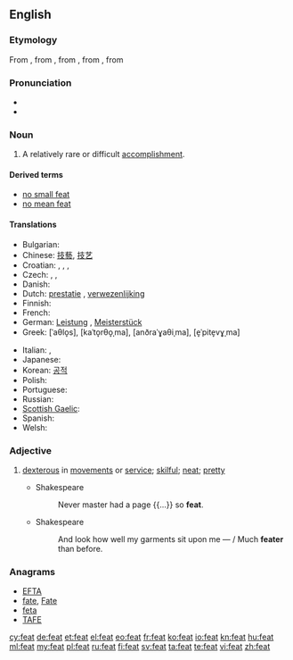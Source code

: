 {{also|feat.}}
==English==

===Etymology===
From {{etyl|enm|en}}, from {{etyl|xno|en}} {{term|fet||lang=xno|action, deed}}, from {{etyl|fro|en}} {{term|fait|lang=fro}}, from {{etyl|la|en}} {{term|factum|lang=la}}, from {{term|facio|facere|lang=la|to do, to make}}

===Pronunciation===
* {{rhymes|iːt}}
* {{homophones|feet}}

===Noun===
{{en-noun}}

# A relatively rare or difficult [[accomplishment]].

====Derived terms====
* [[no small feat]]
* [[no mean feat]]

====Translations====
{{trans-top|An accomplishment that's relatively rare or difficult}}
* Bulgarian: {{t|bg|подвиг|m|sc=Cyrl}}
* Chinese: [[技藝]], [[技艺]]
* Croatian: {{t|hr|postignuće|n}}, {{t|hr|čin|m}}, {{t|hr|podvig|m}}, {{t|hr|podhvat|m}}
* Czech: {{t-|cs|čin|m}}, {{t-|cs|výkon|m}}, {{t-|cs|kousek|m}}
* Danish: {{t-|da|præstation|c}}
* Dutch: [[prestatie]] {{f}}, [[verwezenlijking]] {{f}}
* Finnish: {{t+|fi|saavutus}}
* French: {{t+|fr|exploit|m}}
* German: [[Leistung]] {{f}}, [[Meisterstück]] {{n}}
* Greek: {{t+|el|άθλος|m}} [ˈaθlo̞s], {{t+|el|κατόρθωμα|n}} [kaˈto̞rθo̞ˌma], {{t|el|ανδραγάθημα|n}} [anðraˈɣaθiˌma], {{t|el|επίτευγμα|n}} [e̞ˈpite̞vɣˌma]
{{trans-mid}}
* Italian: {{t+|it|impresa|f}}, {{t-|it|prodezza|f}}
* Japanese: {{t-|ja|業績}}
* Korean: [[공적]]
* Polish: {{t+|pl|osiągnięcie}}
* Portuguese: {{t+|pt|feito}}
* Russian: {{t+|ru|подвиг|m|tr=pódvig}}
* [[Scottish Gaelic]]: {{t-|gd|cleas|m|xs=Scottish Gaelic}}
* Spanish: {{t-|es|hazaña|f}}
* Welsh: {{t|cy|cyflawniad}}
{{trans-bottom}}

===Adjective===
{{en-adj|feater|featest}}

# {{archaic}} [[dexterous]] in [[movement]]s or [[service]]; [[skilful]]; [[neat]]; [[pretty]]
#* Shakespeare
#*: Never master had a page {{...}} so '''feat'''.
#* Shakespeare
#*: And look how well my garments sit upon me &mdash; / Much '''feater''' than before.

===Anagrams===
* [[EFTA#English|EFTA]]
* [[fate#English|fate]], [[Fate#English|Fate]]
* [[feta#English|feta]]
* [[TAFE#English|TAFE]]

[[cy:feat]]
[[de:feat]]
[[et:feat]]
[[el:feat]]
[[eo:feat]]
[[fr:feat]]
[[ko:feat]]
[[io:feat]]
[[kn:feat]]
[[hu:feat]]
[[ml:feat]]
[[my:feat]]
[[pl:feat]]
[[ru:feat]]
[[fi:feat]]
[[sv:feat]]
[[ta:feat]]
[[te:feat]]
[[vi:feat]]
[[zh:feat]]
